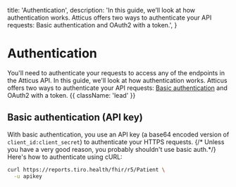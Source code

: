   title: 'Authentication',
  description:
    'In this guide, we’ll look at how authentication works. Atticus offers two ways to authenticate your API requests: Basic authentication and OAuth2 with a token.',
}

# Authentication

You'll need to authenticate your requests to access any of the endpoints in the Atticus API. In this guide, we'll look at how authentication works. Atticus offers two ways to authenticate your API requests: [Basic authentication](#basic-authentication-api-key) and OAuth2 with a token.  {{ className: 'lead' }}

## Basic authentication (API key)

With basic authentication, you use an API key (a base64 encoded version of `client_id:client_secret`) to authenticate your HTTPS requests. {/* Unless you have a very good reason, you probably shouldn't use basic auth.*/}
Here's how to authenticate using cURL:

```bash {{ title: 'Example request with basic auth' }}
curl https://reports.tiro.health/fhir/r5/Patient \
  -u apikey
```
